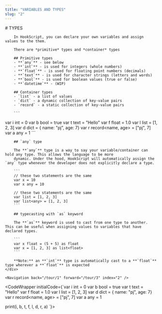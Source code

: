 ```yaml
---
title: "VARIABLES AND TYPES"
slug: "2"
---
```



<InstructionsWrapper>
	<div className="instructions-main">
		# TYPES

		In HookScript, you can declare your own variables and assign values to the them.

		There are *primitive* types and *container* types

		## Primitive types
		- **`any`** - see below
		- **`int`** - is used for integers (whole numbers)
		- **`float`** - is used for floating point numbers (decimals)
		- **`text`** - is used for character strings (letters and words)
		- **`bool`** - is used for boolean values (true or false)
		- **`datetime`** - (WIP)
		
		## Container types
		- `list` - a list of values
		- `dict` - a dynamic collection of key-value pairs
		- `record` - a static collection of key-value pairs

		```
var i int = 0
var b bool = true
var t text = "Hello"
var f float = 1.0
var l list = [1, 2, 3]
var d dict = { name: "pj", age: 7}
var r record<name, age> = ["pj", 7]
var a any = 1
		```

		## `any` type

		The **`any`** type is a way to say your variable/container can hold any type. This allows the language to be more
		dynamic. Under the hood, HookScript will automatically assign the `any` type whenever the developer does not explicitly declare a type.

		```
		// these two statements are the same
		var x = 10
		var x any = 10

		// these two statements are the same
		var list = [1, 2, 3]
		var list<any> = [1, 2, 3]
		```

		## typecasting with `as` keyword

		The **`as`** keyword is used to cast from one type to another. This can be useful when assigning values to variables that have declared types.

		```
		var x float = (5 + 5) as float
		var x = [1, 2, 3] as list<float>
		```

		**Note:** an **`int`** type is automatically cast to a **`float`** type wherever a **`float`** is expected
	</div>

	<Navigation back="/tour/1" forward="/tour/3" index="2" />

</InstructionsWrapper>

<CodeWrapper initialCode={`var i int = 0
var b bool = true
var t text = "Hello"
var f float = 1.0
var l list = [1, 2, 3]
var d dict = { name: "pj", age: 7}
var r record<name, age> = ["pj", 7]
var a any = 1

print(i, b, t, f, l, d, r, a)
`}>
</CodeWrapper>